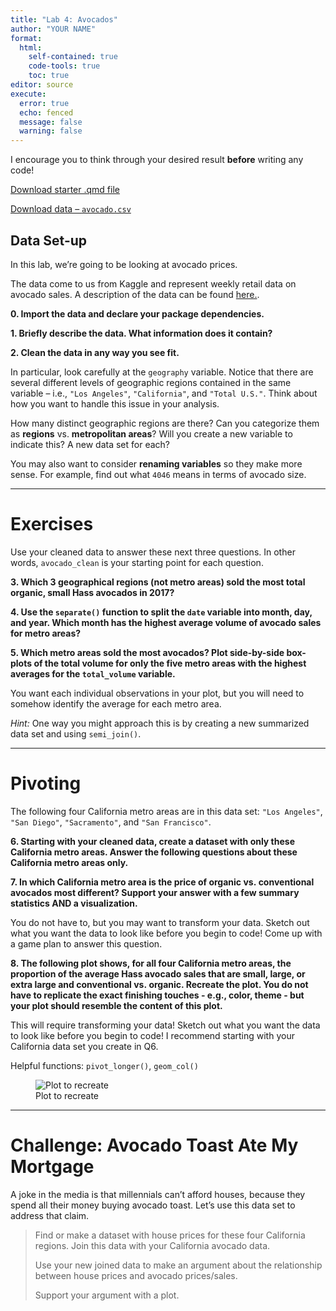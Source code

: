 ```yaml
---
title: "Lab 4: Avocados"
author: "YOUR NAME"
format: 
  html:
    self-contained: true
    code-tools: true
    toc: true
editor: source
execute: 
  error: true
  echo: fenced
  message: false
  warning: false
---
```


::: callout-tip
I encourage you to think through your desired result **before** writing any code!
:::

[Download starter .qmd file](LA4_avocado.qmd)

[Download data -- `avocado.csv`](avocado.csv)


## Data Set-up

In this lab, we're going to be looking at avocado prices.

The data come to us from Kaggle and represent weekly retail data on avocado sales. A description of the data can be found [here.](https://www.kaggle.com/datasets/timmate/avocado-prices-2020).

**0. Import the data and declare your package dependencies.**

**1. Briefly describe the data. What information does it contain?**

**2. Clean the data in any way you see fit.**

::: callout-tip
In particular, look carefully at the `geography` variable. Notice that there are several different levels of geographic regions contained in the same variable -- i.e., `"Los Angeles"`, `"California"`, and `"Total U.S."`. Think about how you want to handle this issue in your analysis.

How many distinct geographic regions are there? Can you categorize them as **regions** vs. **metropolitan areas**? Will you create a new variable to indicate this? A new data set for each?

You may also want to consider **renaming variables** so they make more sense. For example, find out what `4046` means in terms of avocado size.
:::


------------------------------------------------------

# Exercises

::: callout-note
Use your cleaned data to answer these next three questions. In other words, `avocado_clean` is your starting point for each question.
:::

**3. Which 3 geographical regions (not metro areas) sold the most total organic, small Hass avocados in 2017?**

**4. Use the `separate()` function to split the `date` variable into month, day, and year. Which month has the highest average volume of avocado sales for metro areas?**

**5. Which metro areas sold the most avocados? Plot side-by-side box-plots of the total volume for only the five metro areas with the highest averages for the `total_volume` variable.**

::: callout-tip
You want each individual observations in your plot, but you will need to somehow identify the average for each metro area.

*Hint:* One way you might approach this is by creating a new summarized data set and using `semi_join()`.
:::

------------------------------------------------------

# Pivoting

The following four California metro areas are in this data set: `"Los Angeles"`, `"San Diego"`, `"Sacramento"`, and `"San Francisco"`. 

**6. Starting with your cleaned data, create a dataset with only these California metro areas. Answer the following questions about these California metro areas only.**

**7. In which California metro area is the price of organic vs. conventional avocados most different? Support your answer with a few summary statistics AND a visualization.**

::: callout-tip
You do not have to, but you may want to transform your data. Sketch out what you want the data to look like before you begin to code! Come up with a game plan to answer this question.
:::

**8. The following plot shows, for all four California metro areas, the proportion of the average Hass avocado sales that are small, large, or extra large and conventional vs. organic. Recreate the plot. You do not have to replicate the exact finishing touches - e.g., color, theme - but your plot should resemble the content of this plot.**

::: callout-tip
This will require transforming your data! Sketch out what you want the data to look like before you begin to code! I recommend starting with your California data set you create in Q6. 
:::

::: callout-tip
Helpful functions: `pivot_longer()`, `geom_col()`
:::

![Plot to recreate](https://github.com/earobinson95/stat331-calpoly/blob/master/lab-assignments/lab4/ca-avocado-size-proportions.png?raw=true)

------------------------------------------------------

# Challenge: Avocado Toast Ate My Mortgage

A joke in the media is that millennials can't afford houses, because they spend all their money buying avocado toast. Let's use this data set to address that claim.

> Find or make a dataset with house prices for these four California regions. Join this data with your California avocado data. 
>
> Use your new joined data to make an argument about the relationship between house prices and avocado prices/sales.
>
> Support your argument with a plot.
